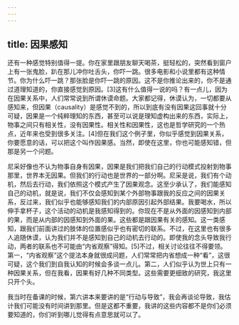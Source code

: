 ```yaml
---
---
---
```

title: 因果感知
---




还有一种感觉特别值得一提。你在家里跟朋友聊天喝茶，挺轻松的，突然看到窗户上有一张鬼脸，趴在那儿冲你吐舌头，你吓一跳。很多电影和小说里都有这种情节。你为什么吓一跳？那张脸是你吓一跳的原因。这不是你推论出来的，你不是通过道理知道的，你直接感觉到原因。[3]这有什么值得一说的吗？有一点儿，因为在因果关系中，人们常常说到所谓休谟命题。大家都记得，休谟认为，一切都要从感知来，但因果（causality）是感觉不到的，所以到底有没有因果这回事就十分可疑，因果是一个纯粹理知的东西，甚至可以说是理知虚构出来的东西，实际上，物事之间只有相关性，没有因果性。相关性和因果性，这也是哲学研究的一个热点，近年来也受到很多关注。[4]但在我们这个例子里，你似乎感觉到因果关系，你要愿意的话，可以把这个叫作因果感。当然，即使在这里，你也可能感知错，但那是另一个问题。

尼采好像也不认为物事自身有因果，因果是我们把我们自己的行动模式投射到物事那里，世界本无因果。但我们的行动也是世界的一部分啊。尼采是说，我们有个动机，然后去行动，我们依照这个模式产生了因果观念。这至少承认了，我们能感知自己的动机，就是说，我们不仅会感知到某个外部物事跟我的反应之间的因果关系，反过来，我们似乎也能够感知我们的内部原因引起外部结果。我要喝水，所以伸手拿杯子，这个活动的动机是我感知得到的。你现在不是从外面的因感知到内部的果，而是从内部的因感知到外面的果。这些都是跟因果有关的感知。这一类感知，跟我们前面讲过的肢体的位置感似乎也有密切的联系。不过，在这里也有很多人追随休谟，认为我们并不是感知到自己的动机去行动的。即使我的念头导致我行动，两者的联系也不可能由“内省观察”得知。[5]不过，相关讨论往往不得要领。第一，“内省观察”这个提法本身就很成问题，人们常常把内省想成一种“看”，这很可疑，这个我们到自我认知的时候会多谈一点儿。第二，人们似乎认为世上只有一种因果关系，但在我看，因果有好几种不同类型。这些需要更细致的研究，我这里只开个头。

我当时在备课的时候，第六讲本来要讲的是“行动与导致”，我会再谈论导致，我估计我们可能没有时间讲到那里。但是这都不重要，我讲的这些内容都不是你们必须要知道的，你们听到哪儿觉得有点意思就可以了。